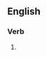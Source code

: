 ==English==

===Verb===
{{head|en|present participle}}

# {{present participle of|holystone|lang=en|nocat=1}}